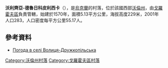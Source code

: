 {{coord|50|24|59|N|24|41|38|E|scale:30000|display=title}}

'''沃利齊亞-德魯日科皮利西卡'''（{{lang-uk|Волиця-Дружкопільська}}），是[[烏克蘭|烏克蘭]]的村落，位於該國西部[[沃倫州|沃倫州]]，由[[戈羅霍夫區|戈羅霍夫區]]負責管轄，始建於1570年，面積5.13平方公里，海拔高度229米，2001年人口283，人口密度每平方公里55.17人。

==參考資料==
* [http://weather.in.ua/ua/volynskaja/4387 Погода в селі Волиця-Дружкопільська] {{Wayback|url=http://weather.in.ua/ua/volynskaja/4387 |date=20111219104204 }}

[[Category:沃倫州村落|Category:沃倫州村落]]
[[Category:戈羅霍夫區村落|Category:戈羅霍夫區村落]]


{{Volyn-geo-stub}}
